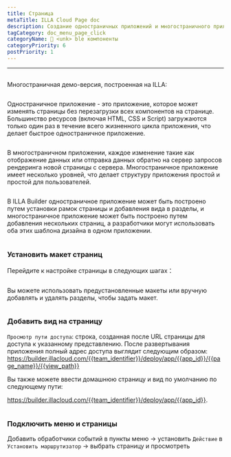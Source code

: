 ```yaml
---
title: Страница
metaTitle: ILLA Cloud Page doc
description: Создание одностраничных приложений и многостраничного приложения в ILLA
tagCategory: doc_menu_page_click
categoryName: 🧬 <unk> ble компоненты
categoryPriority: 6
postPriority: 1
---
```


* * *

## <Heading hidden>Страница</Heading>

Многостраничная демо-версия, построенная на ILLA: 

<img src='https://cdn.illacloud.com/official-website/img/docs/assemble/page1.gif' alt="" />

Одностраничное приложение - это приложение, которое может изменять страницы без перезагрузки всех компонентов на странице. Большинство ресурсов (включая HTML, CSS и Script) загружаются только один раз в течение всего жизненного цикла приложения, что делает быстрое одностраничное приложение.

<img src='https://cdn.illacloud.com/official-website/img/docs/assemble/page2.png' alt="" />

В многостраничном приложении, каждое изменение такие как отображение данных или отправка данных обратно на сервер запросов рендеринга новой страницы с сервера. Многостраничное приложение имеет несколько уровней, что делает структуру приложения простой и простой для пользователей.

<img src='https://cdn.illacloud.com/official-website/img/docs/assemble/page3.png' alt="" />

В ILLA Builder одностраничное приложение может быть построено путем установки рамок страницы и добавления вида в разделы, и многостраничное приложение может быть построено путем добавления нескольких страниц, а разработчики могут использовать оба этих шаблона дизайна в одном приложении.

<img src='https://cdn.illacloud.com/official-website/img/docs/assemble/page4.png' alt="" />

### Установить макет страниц

Перейдите к настройке страницы в следующих шагах：

<img src='https://cdn.illacloud.com/official-website/img/docs/assemble/page5.png' alt="" />

Вы можете использовать предустановленные макеты или вручную добавлять и удалять разделы, чтобы задать макет. 

<img src='https://cdn.illacloud.com/official-website/img/docs/assemble/page6.gif' alt="" />

### Добавить вид на страницу

`Просмотр пути доступа`: строка, созданная после URL страницы для доступа к указанному представлению. После развертывания приложения полный адрес доступа выглядит следующим образом: https://builder.illacloud.com/{{team_identifier}}/deploy/app/{{app_id}}/{{page_name}}/{{view_path}}

Вы также можете ввести домашнюю страницу и вид по умолчанию по следующему пути:

https://builder.illacloud.com/{{team_identifier}}/deploy/app/{{app_id}}. 

<img src='https://cdn.illacloud.com/official-website/img/docs/assemble/page7.png' alt="" />

### Подключить меню и страницы

Добавить обработчики событий в пункты меню → установить `Действие` в `Установить маршрутизатор` → выбрать страницу и просмотреть

<img src='https://cdn.illacloud.com/official-website/img/docs/assemble/page8.gif' alt="" />
